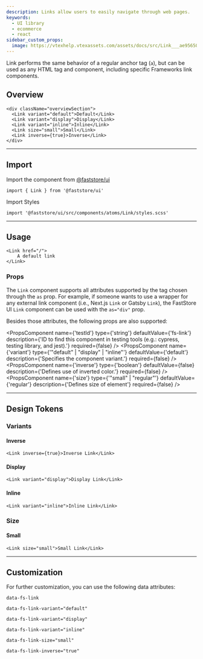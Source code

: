 ```yaml
---
description: Links allow users to easily navigate through web pages.
keywords:
  - UI library
  - ecommerce
  - react
sidebar_custom_props: 
  image: https://vtexhelp.vtexassets.com/assets/docs/src/Link___ae95650d3842207e2d790446c3418086.png
---
```



Link performs the same behavior of a regular anchor tag (`a`), but can be used as any HTML tag and component, including specific Frameworks link components.

## Overview

```tsx live
<div className="overviewSection">
  <Link variant="default">Default</Link>
  <Link variant="display">Display</Link>
  <Link variant="inline">Inline</Link>
  <Link size="small">Small</Link>
  <Link inverse={true}>Inverse</Link>
</div>
```

---

## Import

Import the component from <a href="https://www.faststore.dev/reference/ui/get-started-faststore-ui">@faststore/ui</a>

```tsx
import { Link } from '@faststore/ui'
```

Import Styles

```tsx
import '@faststore/ui/src/components/atoms/Link/styles.scss'
```

---

## Usage

```tsx live
<Link href="/">
    A default link
</Link>
```

### Props

The `Link` component supports all attributes supported by the tag chosen through the `as` prop. 
For example, if someone wants to use a wrapper for any external link component (i.e., Next.js `Link` or Gatsby `Link`), the FastStore UI `Link` component can be used with the `as="div"` prop.

Besides those attributes, the following props are also supported:

<PropsComponent
  name={'testId'}
  type={'string'}
  defaultValue={'fs-link'}
  description={'ID to find this component in testing tools (e.g.: cypress, testing library, and jest).'}
  required={false}
/>
<PropsComponent
  name={'variant'}
  type={'"default" | "display" | "inline"'}
  defaultValue={'default'}
  description={'Specifies the component variant.'}
  required={false}
/>
<PropsComponent
  name={'inverse'}
  type={'boolean'}
  defaultValue={false}
  description={'Defines use of inverted color.'}
  required={false}
/>
<PropsComponent
  name={'size'}
  type={'"small" | "regular"'}
  defaultValue={'regular'}
  description={'Defines size of element'}
  required={false}
/>

---

## Design Tokens

<TokenTable>
  <TokenRow token="--fs-link-min-width" value="auto" />
  <TokenRow token="--fs-link-min-height" value="var(--fs-link-min-width)" />
  <TokenRow
    token="--fs-link-padding"
    value="var(--fs-spacing-2) var(--fs-spacing-0)"
  />
  <TokenRow token="--fs-link-border-radius" value="var(--fs-border-radius)" />
  <TokenDivider />
  <TokenRow token="--fs-link-text-line-height" value="1.5" />
  <TokenRow token="--fs-link-text-color" value="var(--fs-color-link)" isColor />
  <TokenRow
    token="--fs-link-text-color-visited"
    value="var(--fs-color-link-visited)"
    isColor
  />
  <TokenRow token="--fs-link-text-decoration" value="none" />
  <TokenRow token="--fs-link-text-decoration-hover" value="underline" />
  <TokenDivider />
  <TokenRow
    token="--fs-link-transition-function"
    value="var(--fs-transition-function)"
  />
  <TokenRow
    token="--fs-link-transition-property"
    value="var(--fs-transition-property)"
  />
  <TokenRow
    token="--fs-link-transition-timing"
    value="var(--fs-transition-timing)"
  />
</TokenTable>

### Variants

#### Inverse

```tsx live
<Link inverse={true}>Inverse Link</Link>
```

<TokenTable>
  <TokenRow
    token="--fs-link-inverse-text-color"
    value="var(--fs-color-link-inverse)"
    isColor
  />
  <TokenRow
    token="--fs-link-inverse-text-color-visited"
    value="var(--fs-link-inverse-text-color)"
    globalValue="var(--fs-color-link-inverse)"
    isColor
  />
</TokenTable>

#### Display

```tsx live
<Link variant="display">Display Link</Link>
```

<TokenTable>
  <TokenRow
    token="--fs-link-display-text-line-height"
    value="var(--fs-link-text-line-height)"
  />
  <TokenRow
    token="--fs-link-display-text-color"
    value="var(--fs-color-text-display)"
    isColor
  />
  <TokenRow
    token="--fs-link-display-text-color-visited"
    value="var(--fs-link-display-text-color)"
    globalValue="var(--fs-color-text-display)"
    isColor
  />
</TokenTable>

#### Inline

```tsx live
<Link variant="inline">Inline Link</Link>
```

<TokenTable>
  <TokenRow token="--fs-link-inline-padding" value="0" />
  <TokenRow token="--fs-link-inline-text-decoration" value="underline" />
  <TokenRow
    token="--fs-link-inline-text-color"
    value="var(--fs-link-text-color)"
    globalValue="var(--fs-color-link)"
    isColor
  />
</TokenTable>

### Size

#### Small

```tsx live
<Link size="small">Small Link</Link>
```

<TokenTable>
  <TokenRow token="--fs-link-small-text-size" value="var(--fs-text-size-1)" />
  <TokenRow
    token="--fs-link-small-padding"
    value="var(--fs-spacing-1) var(--fs-spacing-0)"
  />
</TokenTable>

---

## Customization

For further customization, you can use the following data attributes:

`data-fs-link`

`data-fs-link-variant="default"`

`data-fs-link-variant="display"`

`data-fs-link-variant="inline"`

`data-fs-link-size="small"`

`data-fs-link-inverse="true"`
